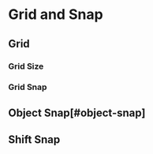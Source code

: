 
# Grid and Snap

## Grid

### Grid Size

### Grid Snap



## Object Snap[#object-snap]



## Shift Snap

